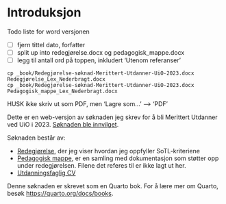 # Introduksjon {.unnumbered}

::: {.content-visible when-format="docx"}

Todo liste for word versjonen

- [ ] fjern tittel dato, forfatter
- [ ] split up into redegjørelse.docx og pedagogisk_mappe.docx
- [ ] legg til antall ord på toppen, inkludert 'Utenom referanser'

```
cp _book/Redegjørelse-søknad-Merittert-Utdanner-UiO-2023.docx Redegjørelse_Lex_Nederbragt.docx
cp _book/Redegjørelse-søknad-Merittert-Utdanner-UiO-2023.docx Pedagogisk_mappe_Lex_Nederbragt.docx
```


HUSK ikke skriv ut som PDF, men 'Lagre som...' --> 'PDF'
:::

::: {.content-visible when-format="html"}

Dette er en web-versjon av søknaden jeg skrev for å bli Merittert Utdanner ved UiO i 2023.
[Søknaden ble innvilget](https://www.uio.no/om/aktuelt/aktuelle-saker/2023/ni-nye-meritterte-utdannere-ved-uio.html).

Søknaden består av:

* [Redegjørelse](redegjoerelse.qmd), der jeg viser hvordan jeg oppfyller SoTL-kriteriene
* [Pedagogisk mappe](ped_mappe.qmd), er en samling med dokumentasjon som støtter opp under redegjørelsen.
  Filene det referes til er ikke lagt ut her.
* [Utdanningsfaglig CV](cv_online.qmd)


Denne søknaden er skrevet som en Quarto bok.
For å lære mer om Quarto, besøk <https://quarto.org/docs/books>.
:::


